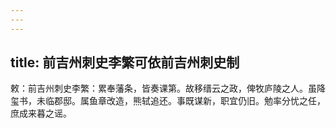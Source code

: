```yaml
---
---
---
```

title: 前吉州刺史李繁可依前吉州刺史制
---



敕：前吉州刺史李繁：累奉藩条，皆奏课第。故移缙云之政，俾牧庐陵之人。虽降玺书，未临郡邸。属鱼章改造，熊轼追还。事既谋新，职宜仍旧。勉率分忧之任，庶成来暮之谣。